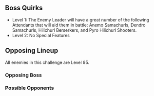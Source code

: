 {{Event Tabs
|subpage1 = The Ominous Demesne
|subpage1name = Stage 1
|subpage2 = The Brutal Divergence
|subpage2name = Stage 2
|subpage3 = The Vengeful Wood
|subpage3name = Stage 3
|subpage4 = The Echoes of Extinction
|subpage4name = Stage 4
|subpage5 = The Rending Absolution
|subpage5name = Stage 5
}}
{{Description|The most perilous place in the Mystic Onmyou Chamber. Even the greatest of wills will face a rending agony in this place... But this, too, is all inextricably part of reaching the pinnacle of martial prowess.}}

==Boss Quirks==
* Level 1: The Enemy Leader will have a great number of the following Attendants that will aid them in battle: Anemo Samachurls, Dendro Samachurls, Hilichurl Berserkers, and Pyro Hilichurl Shooters.
* Level 2: No Special Features

==Opposing Lineup==
All enemies in this challenge are Level 95.

===Opposing Boss===
{{Card|Pyro Hypostasis|type=Enemy}}{{Card|Pyro Abyss Mage|type=Enemy}}{{Card|Blazing Axe Mitachurl|type=Enemy}}

===Possible Opponents===
{{Card|Abyss Lector: Violet Lightning|type=Enemy}}{{Card|Thundercraven Rifthound|type=Enemy}}{{Card|Rockfond Rifthound|type=Enemy}}{{Card|Thundercraven Rifthound Whelp|type=Enemy}}{{Card|Rockfond Rifthound Whelp|type=Enemy}}{{Card|Kairagi: Dancing Thunder|type=Enemy}}{{Card|Kairagi: Fiery Might|type=Enemy}}{{Card|Nobushi: Kikouban|type=Enemy}}{{Card|Nobushi: Hitsukeban|type=Enemy}}{{Card|Nobushi: Jintouban|type=Enemy}}{{Card|Ruin Grader|type=Enemy}}{{Card|Ruin Guard|type=Enemy}}{{Card|Ruin Defender|type=Enemy}}{{Card|Ruin Cruiser|type=Enemy}}{{Card|Ruin Destroyer|type=Enemy}}{{Card|Ruin Scout|type=Enemy}}{{Card|Geovishap|type=Enemy}}{{Card|Geovishap Hatchling|type=Enemy}}{{Card|Mirror Maiden|type=Enemy}}{{Card|Fatui Pyro Agent|type=Enemy}}{{Card|Fatui Electro Cicin Mage|type=Enemy}}{{Card|Fatui Cryo Cicin Mage|type=Enemy}}{{Card|Fatui Skirmisher - Geochanter Bracer|type=Enemy}}{{Card|Fatui Skirmisher - Pyroslinger Bracer|type=Enemy}}{{Card|Fatui Skirmisher - Anemoboxer Vanguard|type=Enemy}}{{Card|Fatui Skirmisher - Electrohammer Vanguard|type=Enemy}}{{Card|Fatui Skirmisher - Cryogunner Legionnaire|type=Enemy}}{{Card|Treasure Hoarders: Crusher|type=Enemy}}{{Card|Treasure Hoarders: Seaman|type=Enemy}}{{Card|Treasure Hoarders: Cryo Potioneer|type=Enemy}}{{Card|Treasure Hoarders: Pugilist|type=Enemy}}{{Card|Treasure Hoarders: Gravedigger|type=Enemy}}{{Card|Treasure Hoarders: Marksman|type=Enemy}}{{Card|Treasure Hoarders: Scout|type=Enemy}}{{Card|Treasure Hoarders: Pyro Potioneer|type=Enemy}}{{Card|Treasure Hoarders: Handyman|type=Enemy}}{{Card|Treasure Hoarders: Electro Potioneer|type=Enemy}}{{Card|Treasure Hoarders: Hydro Potioneer|type=Enemy}}{{Card|Thunderhelm Lawachurl|type=Enemy}}{{Card|Stonehide Lawachurl|type=Enemy}}{{Card|Frostarm Lawachurl|type=Enemy}}{{Card|Pyro Abyss Mage|type=Enemy}}{{Card|Electro Abyss Mage|type=Enemy}}{{Card|Cryo Abyss Mage|type=Enemy}}{{Card|Hydro Abyss Mage|type=Enemy}}{{Card|Anemo Samachurl|type=Enemy}}{{Card|Dendro Samachurl|type=Enemy}}{{Card|Cryo Samachurl|type=Enemy}}{{Card|Electro Samachurl|type=Enemy}}{{Card|Hydro Samachurl|type=Enemy}}{{Card|Geo Samachurl|type=Enemy}}{{Card|Crackling Axe Mitachurl|type=Enemy}}{{Card|Blazing Axe Mitachurl|type=Enemy}}{{Card|Rock Shieldwall Mitachurl|type=Enemy}}{{Card|Ice Shieldwall Mitachurl|type=Enemy}}{{Card|Pyro Hilichurl Shooter|type=Enemy}}{{Card|Cryo Hilichurl Shooter|type=Enemy}}{{Card|Electro Hilichurl Shooter|type=Enemy}}{{Card|Ice Shield Hilichurl Guard|type=Enemy}}{{Card|Cryo Hilichurl Grenadier|type=Enemy}}{{Card|Electro Hilichurl Grenadier|type=Enemy}}{{Card|Hilichurl Berserker|type=Enemy}}{{Card|Hilichurl Fighter|type=Enemy}}{{Card|Hilichurl Shooter|type=Enemy}}{{Card|Wooden Shield Hilichurl Guard|type=Enemy}}{{Card|Rock Shield Hilichurl Guard|type=Enemy}}{{Card|Hilichurl|type=Enemy}}{{Card|Geo Specter|type=Enemy}}{{Card|Hydro Specter|type=Enemy}}{{Card|Anemo Specter|type=Enemy}}{{Card|Pyro Whopperflower|type=Enemy}}{{Card|Cryo Whopperflower|type=Enemy}}{{Card|Electro Whopperflower|type=Enemy}}{{Card|Hydro Mimic Boar|type=Enemy}}{{Card|Hydro Mimic Crane|type=Enemy}}{{Card|Hydro Mimic Crab|type=Enemy}}{{Card|Large Pyro Slime|type=Enemy}}{{Card|Large Electro Slime|type=Enemy}}{{Card|Mutant Electro Slime|type=Enemy}}{{Card|Large Hydro Slime|type=Enemy}}{{Card|Large Cryo Slime|type=Enemy}}{{Card|Hydro Slime|type=Enemy}}{{Card|Electro Slime|type=Enemy}}{{Card|Cryo Slime|type=Enemy}}{{Card|Pyro Slime|type=Enemy}}